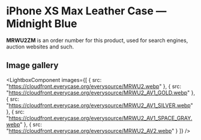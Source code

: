 
# iPhone XS Max Leather Case — Midnight Blue

<Callout type='info' emoji='👉🏻'>**MRWU2ZM** is an order number for this product, used for search engines, auction websites and such.</Callout>

## Image gallery

<LightboxComponent
    images={[
      {
        src: "https://cloudfront.everycase.org/everysource/MRWU2.webp"
      },
      {
        src: "https://cloudfront.everycase.org/everysource/MRWU2_AV1_GOLD.webp"
      },
      {
        src: "https://cloudfront.everycase.org/everysource/MRWU2_AV1_SILVER.webp"
      },
      {
        src: "https://cloudfront.everycase.org/everysource/MRWU2_AV1_SPACE_GRAY.webp"
      },
      {
        src: "https://cloudfront.everycase.org/everysource/MRWU2_AV2.webp"
      }
    ]}
  />
